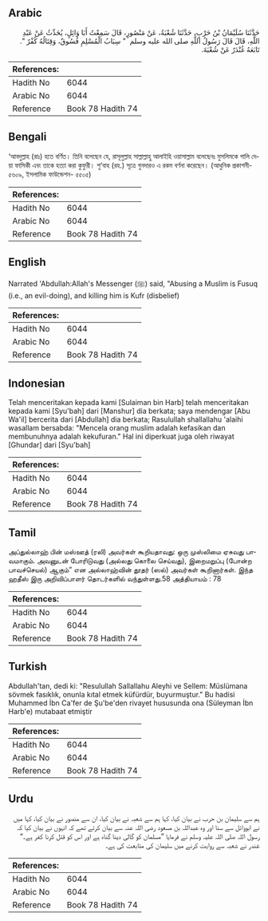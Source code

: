 ## Arabic


<div dir="rtl" lang="ar" style={{fontSize:'larger',backgroundColor:'#f8f9fa',padding:20}}>
حَدَّثَنَا سُلَيْمَانُ بْنُ حَرْبٍ، حَدَّثَنَا شُعْبَةُ، عَنْ مَنْصُورٍ، قَالَ سَمِعْتُ أَبَا وَائِلٍ، يُحَدِّثُ عَنْ عَبْدِ اللَّهِ، قَالَ قَالَ رَسُولُ اللَّهِ صلى الله عليه وسلم ‏ "‏ سِبَابُ الْمُسْلِمِ فُسُوقٌ، وَقِتَالُهُ كُفْرٌ ‏"‏‏.‏ تَابَعَهُ غُنْدَرٌ عَنْ شُعْبَةَ‏.‏
</div>
<div style={{backgroundColor:'#f8f9fa',padding:20, marginBottom: 10}}><table> <thead> <tr> <th>References:</th> <th></th> </tr> </thead> <tbody><tr><td>Hadith No</td><td>6044</td></tr><tr><td>Arabic No</td><td>6044</td></tr><tr><td>Reference</td><td>Book 78 Hadith 74</td></tr></tbody></table></div>

## Bengali


<div dir="ltr" lang="bn" style={{fontSize:'larger',backgroundColor:'#f8f9fa',padding:20}}>
‘আবদুল্লাহ (রাঃ) হতে বর্ণিত। তিনি বলেছেন যে, রাসূলুল্লাহ সাল্লাল্লাহু আলাইহি ওয়াসাল্লাম বলেছেনঃ মুসলিমকে গালি দেয়া ফাসিকী এবং তাকে হত্যা করা কুফুরী। শু‘বাহ (রহ.) সূত্রে গুনদারও এ রকম বর্ণনা করেছেন। (আধুনিক প্রকাশনী- ৫৬০৯, ইসলামিক ফাউন্ডেশন- ৫৫০৫)
</div>
<div style={{backgroundColor:'#f8f9fa',padding:20, marginBottom: 10}}><table> <thead> <tr> <th>References:</th> <th></th> </tr> </thead> <tbody><tr><td>Hadith No</td><td>6044</td></tr><tr><td>Arabic No</td><td>6044</td></tr><tr><td>Reference</td><td>Book 78 Hadith 74</td></tr></tbody></table></div>

## English


<div dir="ltr" lang="en" style={{fontSize:'larger',backgroundColor:'#f8f9fa',padding:20}}>
Narrated 'Abdullah:Allah's Messenger (ﷺ) said, "Abusing a Muslim is Fusuq (i.e., an evil-doing), and killing him is Kufr (disbelief)
</div>
<div style={{backgroundColor:'#f8f9fa',padding:20, marginBottom: 10}}><table> <thead> <tr> <th>References:</th> <th></th> </tr> </thead> <tbody><tr><td>Hadith No</td><td>6044</td></tr><tr><td>Arabic No</td><td>6044</td></tr><tr><td>Reference</td><td>Book 78 Hadith 74</td></tr></tbody></table></div>

## Indonesian


<div dir="ltr" lang="id" style={{fontSize:'larger',backgroundColor:'#f8f9fa',padding:20}}>
Telah menceritakan kepada kami [Sulaiman bin Harb] telah menceritakan kepada kami [Syu'bah] dari [Manshur] dia berkata; saya mendengar [Abu Wa'il] bercerita dari [Abdullah] dia berkata; Rasulullah shallallahu 'alaihi wasallam bersabda: "Mencela orang muslim adalah kefasikan dan membunuhnya adalah kekufuran." Hal ini diperkuat juga oleh riwayat [Ghundar] dari [Syu'bah]
</div>
<div style={{backgroundColor:'#f8f9fa',padding:20, marginBottom: 10}}><table> <thead> <tr> <th>References:</th> <th></th> </tr> </thead> <tbody><tr><td>Hadith No</td><td>6044</td></tr><tr><td>Arabic No</td><td>6044</td></tr><tr><td>Reference</td><td>Book 78 Hadith 74</td></tr></tbody></table></div>

## Tamil


<div dir="ltr" lang="ta" style={{fontSize:'larger',backgroundColor:'#f8f9fa',padding:20}}>
அப்துல்லாஹ் பின் மஸ்ஊத் (ரலி) அவர்கள் கூறியதாவது: ஒரு முஸ்லிமை ஏசுவது பாவமாகும். அவனுடன் போரிடுவது (அல்லது கொலை செய்வது), இறைமறுப்பு (போன்ற பாவச்செயல்) ஆகும்” என அல்லாஹ்வின் தூதர் (ஸல்) அவர்கள் கூறினார்கள். இந்த ஹதீஸ் இரு அறிவிப்பாளர் தொடர்களில் வந்துள்ளது.58 அத்தியாயம் : 78
</div>
<div style={{backgroundColor:'#f8f9fa',padding:20, marginBottom: 10}}><table> <thead> <tr> <th>References:</th> <th></th> </tr> </thead> <tbody><tr><td>Hadith No</td><td>6044</td></tr><tr><td>Arabic No</td><td>6044</td></tr><tr><td>Reference</td><td>Book 78 Hadith 74</td></tr></tbody></table></div>

## Turkish


<div dir="ltr" lang="tr" style={{fontSize:'larger',backgroundColor:'#f8f9fa',padding:20}}>
Abdullah'tan, dedi ki: "Resulullah Sallallahu Aleyhi ve Sellem: Müslümana sövmek fasıklık, onunla kıtal etmek küfürdür, buyurmuştur." Bu hadisi Muhammed İbn Ca'fer de Şu'be'den rivayet hususunda ona (Süleyman İbn Harb'e) mutabaat etmiştir
</div>
<div style={{backgroundColor:'#f8f9fa',padding:20, marginBottom: 10}}><table> <thead> <tr> <th>References:</th> <th></th> </tr> </thead> <tbody><tr><td>Hadith No</td><td>6044</td></tr><tr><td>Arabic No</td><td>6044</td></tr><tr><td>Reference</td><td>Book 78 Hadith 74</td></tr></tbody></table></div>

## Urdu


<div dir="rtl" lang="ur" style={{fontSize:'larger',backgroundColor:'#f8f9fa',padding:20}}>
ہم سے سلیمان بن حرب نے بیان کیا، کہا ہم سے شعبہ نے بیان کیا، ان سے منصور نے بیان کیا، کہا میں نے ابووائل سے سنا اور وہ عبداللہ بن مسعود رضی اللہ عنہ سے بیان کرتے تھے کہ انہوں نے بیان کیا کہ رسول اللہ صلی اللہ علیہ وسلم نے فرمایا ”مسلمان کو گالی دینا گناہ ہے اور اس کو قتل کرنا کفر ہے۔“ غندر نے شعبہ سے روایت کرنے میں سلیمان کی متابعت کی ہے۔
</div>
<div style={{backgroundColor:'#f8f9fa',padding:20, marginBottom: 10}}><table> <thead> <tr> <th>References:</th> <th></th> </tr> </thead> <tbody><tr><td>Hadith No</td><td>6044</td></tr><tr><td>Arabic No</td><td>6044</td></tr><tr><td>Reference</td><td>Book 78 Hadith 74</td></tr></tbody></table></div>